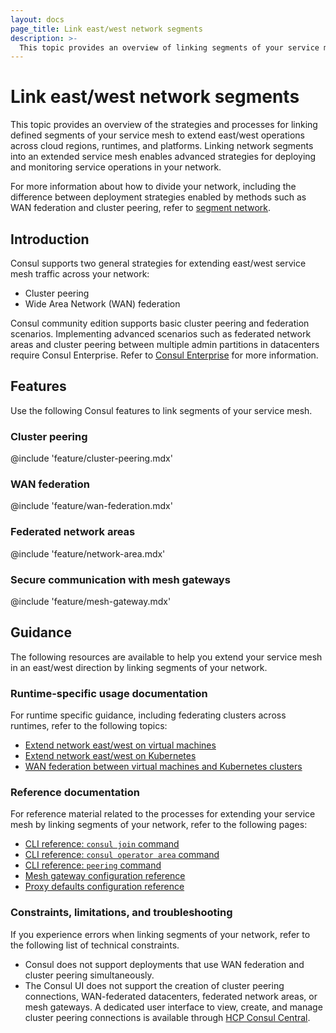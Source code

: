 ```yaml
---
layout: docs
page_title: Link east/west network segments
description: >-
  This topic provides an overview of linking segments of your service mesh in an east/west direction. You can extend your service mesh across regions, runtimes, and cloud providers with cluster peering or WAN federation.
---
```


# Link east/west network segments

This topic provides an overview of the strategies and processes for linking defined segments of your service mesh to extend east/west operations across cloud regions, runtimes, and platforms. Linking network segments into an extended service mesh enables advanced strategies for deploying and monitoring service operations in your network.

For more information about how to divide your network, including the difference between deployment strategies enabled by methods such as WAN federation and cluster peering, refer to [segment network](/consul/docs/segment).

## Introduction

Consul supports two general strategies for extending east/west service mesh traffic across your network:

- Cluster peering
- Wide Area Network (WAN) federation

Consul community edition supports basic cluster peering and federation scenarios. Implementing advanced scenarios such as federated network areas and cluster peering between multiple admin partitions in datacenters require Consul Enterprise. Refer to [Consul Enterprise](consul/docs/enterprise) for more information.

## Features

Use the following Consul features to link segments of your service mesh.

### Cluster peering

@include 'feature/cluster-peering.mdx'

### WAN federation

@include 'feature/wan-federation.mdx'

### Federated network areas

@include 'feature/network-area.mdx'

### Secure communication with mesh gateways

@include 'feature/mesh-gateway.mdx'

## Guidance

The following resources are available to help you extend your service mesh in an east/west direction by linking segments of your network.

### Runtime-specific usage documentation

For runtime specific guidance, including federating clusters across runtimes, refer to the following topics:

- [Extend network east/west on virtual machines](/consul/docs/link/vm#guidance)
- [Extend network east/west on Kubernetes](/consul/docs/link/k8s#guidance)
- [WAN federation between virtual machines and Kubernetes clusters](/consul/docs/link/wan-federation/k8s-vm)

### Reference documentation

For reference material related to the processes for extending your service mesh by linking segments of your network, refer to the following pages:

- [CLI reference: `consul join` command](/consul/commands/join)
- [CLI reference: `consul operator area` command](/consul/commands/operator/area)
- [CLI reference: `peering` command](/consul/commands/peering)
- [Mesh gateway configuration reference](/consul/docs/reference/proxy/connect-proxy)
- [Proxy defaults configuration reference](/consul/docs/reference/config-entry/proxy-defaults)

### Constraints, limitations, and troubleshooting

If you experience errors when linking segments of your network, refer to the following list of technical constraints.

- Consul does not support deployments that use WAN federation and cluster peering simultaneously.
- The Consul UI does not support the creation of cluster peering connections, WAN-federated datacenters, federated network areas, or mesh gateways. A dedicated user interface to view, create, and manage cluster peering connections is available through [HCP Consul Central](/hcp/docs/consul/monitor/consul-central/network-views#cluster-peering).